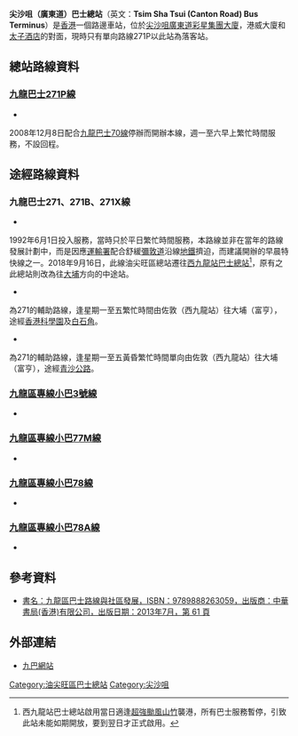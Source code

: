 {{unreferenced|time=2014-09-11T02:12:22+00:00}}
{{Infobox HK Bus terminus
| image = TsimShaTsui CantonRoadBT 2016.jpg
| name = 尖沙咀（廣東道）巴士總站
| engname = Tsim Sha Tsui (Canton Road) Bus Terminus
| district = [[油尖旺區|油尖旺區]]
| area =[[尖沙咀|尖沙咀]]
| street = [[廣東道|廣東道]]
| opendate = 1993年
| terminate =[[九巴|九巴]]<br/>[[九龍巴士271P線|271P]]
| via = 九巴<br/>[[九龍巴士271線|271]]、[[九龍巴士271B線|271B]]、[[九龍巴士271X線|271X]]
| feeder = 
| nearbystreets =
| nearbysights = 海威商業中心、[[太子酒店|太子酒店]]
| notes = 
| alternative = 
| bgcolor = red
| fontcolor = white
}}
'''尖沙咀（廣東道）巴士總站'''（英文：'''Tsim Sha Tsui (Canton Road) Bus Terminus'''）是[[香港|香港]]一個路邊車站，位於[[尖沙咀|尖沙咀]][[廣東道|廣東道]][[彩星集團大廈|彩星集團大廈]]，港威大廈和[[太子酒店|太子酒店]]的對面，現時只有單向路線271P以此站為落客站。

==總站路線資料==

===[[九龍巴士271P線|九龍巴士271P線]]===
*{{HK Bus Route KLNT|271P|inline}}
2008年12月8日配合[[九龍巴士70線|九龍巴士70線]]停辦而開辦本線，週一至六早上繁忙時間服務，不設回程。

==途經路線資料==
===九龍巴士271、271B、271X線===
;{{KMB|271}}
*{{HK Bus Route KLNT|271|inline}}
1992年6月1日投入服務，當時只於平日繁忙時間服務，本路線並非在當年的路線發展計劃中，而是因應[[運輸署|運輸署]]配合舒緩[[彌敦道|彌敦道]]沿線[[香港地鐵|地鐵]]擠迫，而建議開辦的早晨特快線之一。2018年9月16日，此線油尖旺區總站遷往[[西九龍站巴士總站|西九龍站巴士總站]]<ref>西九龍站巴士總站啟用當日適逢[[颱風山竹_(2018年)|超強颱風山竹]]襲港，所有巴士服務暫停，引致此站未能如期開放，要到翌日才正式啟用。</ref>，原有之此總站則改為往[[大埔_(香港)|大埔]]方向的中途站。
;{{KMB|271B}}
*{{HK Bus Route KLNT|271B|inline}} 
為271的輔助路線，逢星期一至五繁忙時間由佐敦（西九龍站）往大埔（富亨），途經[[香港科學園|香港科學園]]及[[白石角|白石角]]。
;{{KMB|271X}}
*{{HK Bus Route KLNT|271X|inline}}
為271的輔助路線，逢星期一至五黃昏繁忙時間單向由佐敦（西九龍站）往大埔（富亨），途經[[青沙公路|青沙公路]]。

===[[九龍區專線小巴3號線|九龍區專線小巴3號線]]===
*{{HK MiniBus Route KL Show:3|format=inline}}

===[[九龍區專線小巴77M線|九龍區專線小巴77M線]]===
*{{HK MiniBus Route KL Show:77M|format=inline}}

===[[九龍區專線小巴78線|九龍區專線小巴78線]]===
*{{HK MiniBus Route KL Show:78|format=inline}}

===[[九龍區專線小巴78A線|九龍區專線小巴78A線]]===
*{{HK MiniBus Route KL Show:78A|format=inline}}

==參考資料==
{{reflist}}
*[https://web.archive.org/web/20141215235233/http://www.chunghwabook.com.hk/media/upload/9789888263059.pdf 書名：九龍區巴士路線與社區發展，ISBN：9789888263059，出版商：中華書局(香港)有限公司，出版日期：2013年7月，第 61 頁]

==外部連結==
*[https://web.archive.org/web/20140207203009/http://kmb.hk/ 九巴網站]

{{香港油尖旺區巴士總站列表}}

[[Category:油尖旺區巴士總站|Category:油尖旺區巴士總站]]
[[Category:尖沙咀|Category:尖沙咀]]